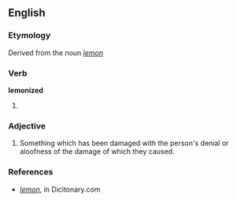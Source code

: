 ==English==

===Etymology===
Derived from the noun ''[[lemon]]''

===Verb===
'''lemonized'''

# {{past of|[[lemonize]]}}

===Adjective===
{{en-adj}}

#  Something which has been damaged with the person's denial or aloofness of the damage of which they caused.

===References===
*''[http://dictionary.reference.com/browse/lemon lemon]'', in Dicitonary.com